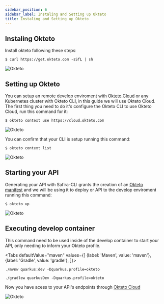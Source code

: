 ```yaml
---
sidebar_position: 6
sidebar_label: Instaling and Setting up Okteto
title: Instaling and Setting up Okteto
---
```


## Instaling Okteto
Install okteto following these steps:

```
$ curl https://get.okteto.com -sSfL | sh
```
![Okteto](/img/screenshot/Okteto/Okteto1.png)

## Setting up Okteto

You can setup an remote develop enviroment with [Okteto Cloud](https://cloud.okteto.com/) or any Kubernetes cluster with Okteto CLI, in this guide we will use Okteto Cloud.
The first thing you need to do it's configure the Okteto CLI to use Okteto Cloud, run this command for it:

```
$ okteto context use https://cloud.okteto.com
```

![Okteto](/img/screenshot/Okteto/Okteto2.png)

You can confirm that your CLI is setup running this command:

```
$ okteto context list
```

![Okteto](/img/screenshot/Okteto/Okteto3.png)


## Starting your API

Generating your API with Safira-CLI grants the creation of an [Okteto manifest](https://www.okteto.com/docs/reference/manifest) and we will be using it to deploy or API to the develop enviroment running this command:
```
$ okteto up
```

![Okteto](/img/screenshot/Okteto/Okteto4.png)

## Executing develop container

This command need to be used inside of the develop container to start your API, only needing to inform your Okteto profile.

<Tabs
    defaultValue="maven"
    values={[
        {label: 'Maven', value: 'maven'},
        {label: 'Gradle', value: 'gradle'},
    ]}>
<TabItem value="maven">

  
    ./mvnw quarkus:dev -Dquarkus.profile=okteto

    
</TabItem>
<TabItem value="gradle">


    ./gradlew quarkusDev -Dquarkus.profile=okteto


</TabItem>
</Tabs>


Now you have acess to your API's endpoints through [Okteto Cloud](https://cloud.okteto.com/)

![Okteto](/img/screenshot/Okteto/Okteto5.png)